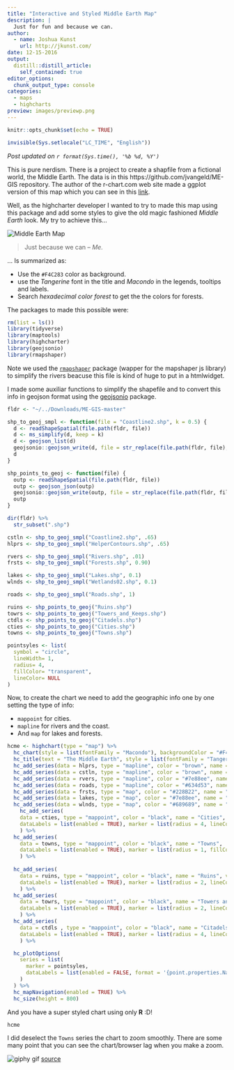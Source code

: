 ```yaml
---
title: "Interactive and Styled Middle Earth Map"
description: |
  Just for fun and because we can.
author:
  - name: Joshua Kunst
    url: http://jkunst.com/
date: 12-15-2016
output:
  distill::distill_article:
    self_contained: true
editor_options: 
  chunk_output_type: console
categories: 
  - maps
  - highcharts
preview: images/previewp.png
---
```


```r
knitr::opts_chunk$set(echo = TRUE)
```

```r
invisible(Sys.setlocale("LC_TIME", "English"))
```

_Post updated on `r format(Sys.time(), '%b %d, %Y')`_

This is pure nerdism. There is a project to create a shapfile
from a fictional world, the Middle Earth. The data is in this
https://github.com/jvangeld/ME-GIS repository. The author of the 
r-chart.com web site made a ggplot version of this map which 
you can see in this [link](http://www.r-chart.com/2016/10/map-of-middle-earth-map-above-was.html).

Well, as the highcharter developer I wanted to try to made 
this map using this package and add some styles to give 
the old magic fashioned _Middle Earth_ look. My try to achieve 
this...

![](images/preview.png "Middle Earth Map")

> Just because we can
> -- <cite>Me.</cite>

... Is summarized as:

- Use the `#F4C283` color as background.
- use the _Tangerine_ font in the title and _Macondo_ in the
legends, tooltips and labels.
- Search _hexadecimal color forest_ to get the the colors for forests.

The packages to made this possible were:


```r
rm(list = ls())
library(tidyverse)
library(maptools)
library(highcharter)
library(geojsonio)
library(rmapshaper)
```

Note we used the [`rmapshaper`](https://github.com/ateucher/rmapshaper)
package (wapper for the mapshaper js library)
to simplify the rivers beacuse this file is kind of huge to put
in a htmlwidget.

I made some auxiliar functions to simplify the shapefile and to convert this info in
geojson format using the [geojsonio](https://github.com/ropensci/geojsonio)
package.


```r
fldr <- "~/../Downloads/ME-GIS-master"

shp_to_geoj_smpl <- function(file = "Coastline2.shp", k = 0.5) {
  d <- readShapeSpatial(file.path(fldr, file))
  d <- ms_simplify(d, keep = k)
  d <- geojson_list(d)
  geojsonio::geojson_write(d, file = str_replace(file.path(fldr, file), "shp$", "geojson"))
  d
}

shp_points_to_geoj <- function(file) {
  outp <- readShapeSpatial(file.path(fldr, file))
  outp <- geojson_json(outp) 
  geojsonio::geojson_write(outp, file = str_replace(file.path(fldr, file), "shp$", "geojson"))
  outp
}

dir(fldr) %>% 
  str_subset(".shp")

cstln <- shp_to_geoj_smpl("Coastline2.shp", .65)
hlprs <- shp_to_geoj_smpl("HelperContours.shp", .65)

rvers <- shp_to_geoj_smpl("Rivers.shp", .01)
frsts <- shp_to_geoj_smpl("Forests.shp", 0.90)

lakes <- shp_to_geoj_smpl("Lakes.shp", 0.1)
wlnds <- shp_to_geoj_smpl("Wetlands02.shp", 0.1)

roads <- shp_to_geoj_smpl("Roads.shp", 1)

ruins <- shp_points_to_geoj("Ruins.shp")
towrs <- shp_points_to_geoj("Towers_and_Keeps.shp")
ctdls <- shp_points_to_geoj("Citadels.shp")
cties <- shp_points_to_geoj("Cities.shp")
towns <- shp_points_to_geoj("Towns.shp")

pointsyles <- list(
  symbol = "circle",
  lineWidth= 1,
  radius= 4,
  fillColor= "transparent",
  lineColor= NULL
)
```

Now, to create the chart we need to add the geographic info one by one setting
the type of info: 

- `mappoint` for cities.
- `mapline` for rivers and the coast.
- And `map` for lakes and forests.


```r
hcme <- highchart(type = "map") %>% 
  hc_chart(style = list(fontFamily = "Macondo"), backgroundColor = "#F4C283") %>% 
  hc_title(text = "The Middle Earth", style = list(fontFamily = "Tangerine", fontSize = "40px")) %>% 
  hc_add_series(data = hlprs, type = "mapline", color = "brown", name = "Helpers", visible = FALSE) %>%
  hc_add_series(data = cstln, type = "mapline", color = "brown", name = "Coast") %>%
  hc_add_series(data = rvers, type = "mapline", color = "#7e88ee", name = "Rivers") %>%
  hc_add_series(data = roads, type = "mapline", color = "#634d53", name = "Main Roads") %>%
  hc_add_series(data = frsts, type = "map", color = "#228B22", name = "Forest") %>%
  hc_add_series(data = lakes, type = "map", color = "#7e88ee", name = "Lakes") %>%
  hc_add_series(data = wlnds, type = "map", color = "#689689", name = "Wetlands") %>%
    hc_add_series(
    data = cties, type = "mappoint", color = "black", name = "Cities",
    dataLabels = list(enabled = TRUE), marker = list(radius = 4, lineColor = "black")
    ) %>%
  hc_add_series(
    data = towns, type = "mappoint", color = "black", name = "Towns",
    dataLabels = list(enabled = TRUE), marker = list(radius = 1, fillColor = "rgba(190,190,190,0.7)")
    ) %>%
  
  hc_add_series(
    data = ruins, type = "mappoint", color = "black", name = "Ruins", visible = FALSE,
    dataLabels = list(enabled = TRUE), marker = list(radius = 2, lineColor = "black")
    ) %>%
  hc_add_series(
    data = towrs, type = "mappoint", color = "black", name = "Towers and Keeps", visible = FALSE,
    dataLabels = list(enabled = TRUE), marker = list(radius = 2, lineColor = "black")
    ) %>%
  hc_add_series(
    data = ctdls , type = "mappoint", color = "black", name = "Citadels", visible = FALSE,
    dataLabels = list(enabled = TRUE), marker = list(radius = 4, lineColor = "black")
    ) %>%

  hc_plotOptions(
    series = list(
      marker = pointsyles,
      dataLabels = list(enabled = FALSE, format = '{point.properties.Name}')
    )
  ) %>% 
  hc_mapNavigation(enabled = TRUE) %>% 
  hc_size(height = 800)
```

And you have a super styled chart using only **R** :D!


```r
hcme
```


I did deselect the `Towns` series the chart to zoom smoothly. There 
are some many point that you can see the chart/browser lag when you 
make a zoom.


![giphy gif](https://media.giphy.com/media/3TIYjEHfiBzvq/giphy.gif) [source](http://danceamicadance.tumblr.com/post/15167710620/my-best-friend-is-home-from-new-mexico)
